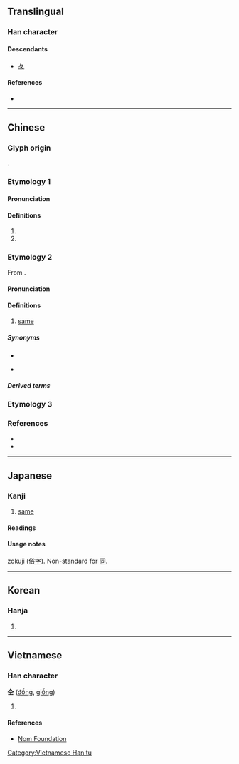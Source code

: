 {{character info/new}}
{{also|同|㒰}}
==Translingual==

===Han character===
{{Han char|rn=9|rad=人|as=03|sn=5|four=80101|canj=OM,XOM|ids=⿱人工}}

====Descendants====
* [[々]]

====References====
* {{Han ref|kx=0093.030|dkj=00378|dj=0196.070|hdz=10111.020|uh=4EDD|ud=20189|bh=C969|bd=51561}}

----

==Chinese==

===Glyph origin===
{{Han compound|人|工}}.

{{etystub|zh}}

===Etymology 1===
{{zh-forms}}

====Pronunciation====
{{zh-pron
|m=tóng
|c=tung4
|mn=tông
|mc=1
|oc=2
|cat=a,pn
}}

====Definitions====
{{zh-hanzi}}

# {{zh-alt-form|同}}
# {{surname|lang=zh}}

===Etymology 2===
{{zh-forms|alt=同,共}}

From {{m|zh|共}}.

====Pronunciation====
{{zh-pron
|mn=zz,tw:kāng/twv:kâng
|cat=a
}}

====Definitions====
{{zh-hanzi}}

# {{lb|zh|Zhangzhou|&|Taiwan Min Nan}} [[same]]

=====Synonyms=====
* {{zh-l|𫝛|siāng}}
* {{qualifier|Mandarin}} {{zh-l|同}}

=====Derived terms=====
{{zh-der|仝款|無仝|相仝}}

===Etymology 3===
{{zh-see|童|ss}}
===References===
* {{thcwd|1315}}
* {{thcwda|367}}

----

==Japanese==
{{ja-see-also|同}}

===Kanji===
{{ja-kanji|grade=uc|rs=人03}}

# [[same]]

====Readings====
{{ja-readings
|goon=ずう<づう
|kanon=とう
|kanyoon=どう
|kun=おな-じ
}}

====Usage notes====
zokuji ([[俗字]]). Non-standard for [[同]].

----

==Korean==

===Hanja===
{{ko-hanja|hangeul=동|rv=dong|mr=tong}}

# {{defn|lang=ko|sort=人03}}

----

==Vietnamese==

===Han character===
'''仝''' ([[đồng]], [[giồng]])

# {{defn|lang=vi}}

====References====
* [http://nomfoundation.org/common/nom_details.php?codepoint=4edd Nom Foundation]

[[Category:Vietnamese Han tu]]